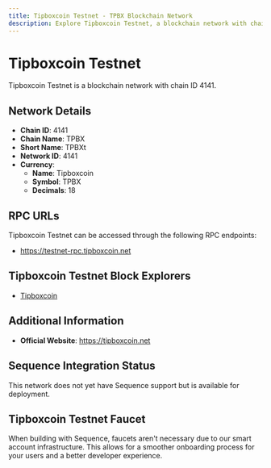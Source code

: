 ```yaml
--- 
title: Tipboxcoin Testnet - TPBX Blockchain Network
description: Explore Tipboxcoin Testnet, a blockchain network with chain ID 4141. Learn about its native currency, Tipboxcoin, and how to interact with the network.
---
```


# Tipboxcoin Testnet

Tipboxcoin Testnet is a blockchain network with chain ID 4141.

## Network Details

- **Chain ID**: 4141
- **Chain Name**: TPBX
- **Short Name**: TPBXt
- **Network ID**: 4141
- **Currency**: 
  - **Name**: Tipboxcoin
  - **Symbol**: TPBX
  - **Decimals**: 18

## RPC URLs

Tipboxcoin Testnet can be accessed through the following RPC endpoints:

- https://testnet-rpc.tipboxcoin.net

## Tipboxcoin Testnet Block Explorers

- [Tipboxcoin](https://testnet.tipboxcoin.net)

## Additional Information

- **Official Website**: https://tipboxcoin.net

## Sequence Integration Status

This network does not yet have Sequence support but is available for deployment.

## Tipboxcoin Testnet Faucet

When building with Sequence, faucets aren't necessary due to our smart account infrastructure. This allows for a smoother onboarding process for your users and a better developer experience.
